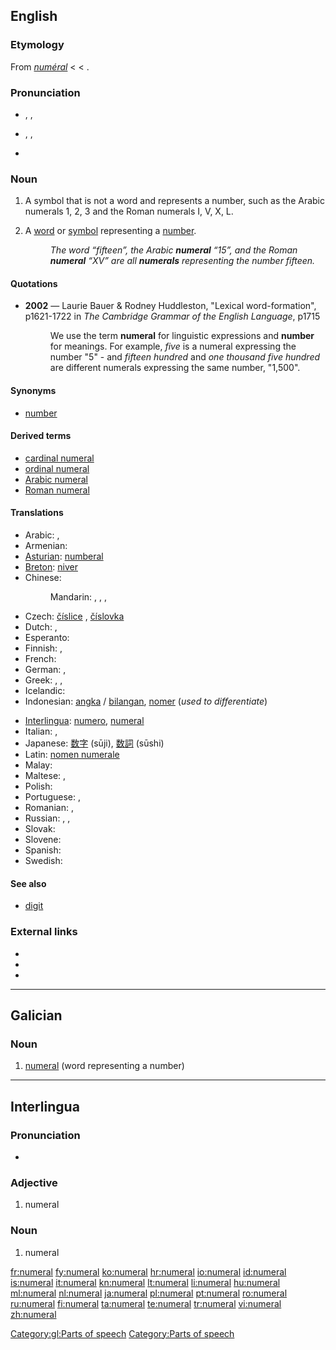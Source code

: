 {{also|numéral}}
==English==
{{wikipedia}}

===Etymology===
From {{etyl|frm}} ''[[numéral]]'' < {{etyl|la}} {{term|lang=la|numeralis||pertaing to a number}} < {{term|lang=la|numerus||a number}}.

===Pronunciation===
* {{a|RP}} {{enPR|nyo͞o'mərəl}}, {{IPA|/ˈnjuːməɹəl/}}, {{SAMPA|/'nju:m@r@l/}}
* {{a|US}} {{enPR|no͞o'mərəl}}, {{IPA|/ˈnumɝəl/}}, {{SAMPA|/'num3r@l/}}
* {{audio|en-us-numeral.ogg|Audio (US)}}

===Noun===
{{en-noun}}

# A symbol that is not a word and represents a number, such as the Arabic numerals 1, 2, 3 and the Roman numerals I, V, X, L.
# {{linguistics}} A [[word]] or [[symbol]] representing a [[number]].
#: ''The word “fifteen”, the Arabic '''numeral''' “15”, and the Roman '''numeral''' “XV” are all '''numerals''' representing the number fifteen.''

====Quotations====
* '''2002''' — Laurie Bauer & Rodney Huddleston, "Lexical word-formation", p1621-1722 in ''The Cambridge Grammar of the English Language'', p1715
*: We use the term '''numeral''' for linguistic expressions and '''number''' for meanings.  For example, ''five'' is a numeral expressing the number "5" - and ''fifteen hundred'' and ''one thousand five hundred'' are different numerals expressing the same number, "1,500".

====Synonyms====
* {{sense|word or symbol representing a number}} [[number]]

====Derived terms====
* [[cardinal numeral]]
* [[ordinal numeral]]
* [[Arabic numeral]]
* [[Roman numeral]]

====Translations====
{{trans-top|word or symbol representing a number}}
* Arabic: {{t-|ar|عدد|m|tr=`adad}}, {{t-|ar|رقم|m|tr=raqam}}
* Armenian: {{t-|hy|թվական|tr=t'vakan}}
* [[Asturian]]: [[numberal]]
* [[Breton]]: [[niver]] {{m}}
* Chinese:
*: Mandarin: {{t-|cmn|數詞|sc=Hani}},  {{t|cmn|数词|tr=shùcí|sc=Hani}},  {{t-|cmn|數字|sc=Hani}},  {{t-|cmn|数字|tr=shùzì|sc=Hani}}
* Czech: [[číslice]] {{f}} {{i|symbol}}, [[číslovka]] {{f}} {{i|word}}
* Dutch: {{t+|nl|nummer|n}}, {{t+|nl|getal|n}}
* Esperanto: {{t+|eo|numeralo|xs=Esperanto}}
* Finnish: {{t+|fi|numero}}, {{t+|fi|numeraali}}
* French: {{t+|fr|chiffre|m}}
* German: {{t+|de|Zahl|f}}, {{t+|de|Ziffer|f}}
* Greek: {{t+|el|αριθμός|m|tr=arithmós}}, {{t+|el|νούμερο|n|tr=número}}, {{t+|el|ψηφίο|n|tr=psephío}}
* Icelandic: {{t+|is|töluorð|n}}
* Indonesian: [[angka]] / [[bilang|bilangan]], [[nomer]] (''used to differentiate'')
{{trans-mid}}
* [[Interlingua]]: [[numero#Interlingua|numero]], [[numeral#Interlingua|numeral]]
* Italian: {{t+|it|numero|m}}, {{t+|it|cifra|f}}
* Japanese: [[数字]] (sūji), [[数詞]] (sūshi)
* Latin: [[nomen numerale]]
* Malay: {{t+|ms|angka|xs=Malay}}
* Maltese: {{t-|mt|numru|xs=Maltese}}, {{t-|mt|ċifra|xs=Maltese}}
* Polish: {{t+|pl|liczebnik|m}}
* Portuguese: {{t+|pt|número}}, {{t+|pt|numeral}}
* Romanian: {{t+|ro|număr|n}}, {{t+|ro|numeral|n}}
* Russian: {{t+|ru|числительное|tr=čislítel’noje}},  {{t-|ru|имя числительное|n|tr=ímja čislítel’noje}},  {{t+|ru|цифра|f|tr=cífra}}
* Slovak: {{t-|sk|číslovka|f}}
* Slovene: {{t-|sl|številka}}
* Spanish: {{t-|es|numeral|m}}
* Swedish: {{t+|sv|siffra|c}}
{{trans-bottom}}

====See also====
* [[digit]]

===External links===
* {{R:Webster 1913}}
* {{R:Century 1911}}
* {{R:OneLook}}

----

==Galician==

===Noun===
{{gl-noun|m|numerais}}

# {{grammar|lang=gl}} [[#English|numeral]] (word representing a number)

[[Category:gl:Parts of speech]]

----

==Interlingua==

===Pronunciation===
* {{IPA|/numeˈral/|lang=ia}}

===Adjective===
{{infl|ia|adjective}}

# numeral

===Noun===
{{infl|ia|noun}}

# numeral

[[Category:Parts of speech]]

[[fr:numeral]]
[[fy:numeral]]
[[ko:numeral]]
[[hr:numeral]]
[[io:numeral]]
[[id:numeral]]
[[is:numeral]]
[[it:numeral]]
[[kn:numeral]]
[[lt:numeral]]
[[li:numeral]]
[[hu:numeral]]
[[ml:numeral]]
[[nl:numeral]]
[[ja:numeral]]
[[pl:numeral]]
[[pt:numeral]]
[[ro:numeral]]
[[ru:numeral]]
[[fi:numeral]]
[[ta:numeral]]
[[te:numeral]]
[[tr:numeral]]
[[vi:numeral]]
[[zh:numeral]]
